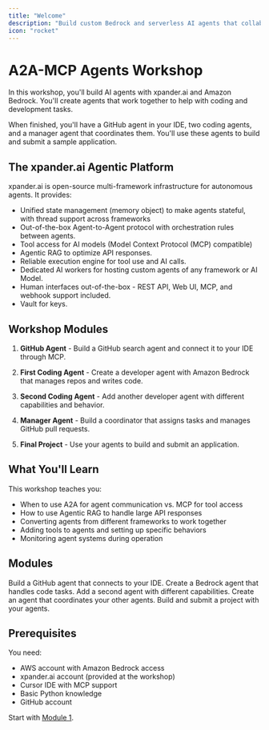 ```yaml
---
title: "Welcome"
description: "Build custom Bedrock and serverless AI agents that collaborate to streamline development tasks and assist with coding"
icon: "rocket"
---
```


# A2A-MCP Agents Workshop

In this workshop, you'll build AI agents with xpander.ai and Amazon Bedrock. You'll create agents that work together to help with coding and development tasks.

When finished, you'll have a GitHub agent in your IDE, two coding agents, and a manager agent that coordinates them. You'll use these agents to build and submit a sample application.

## The xpander.ai Agentic Platform

xpander.ai is open-source multi-framework infrastructure for autonomous agents. It provides:
- Unified state management (memory object) to make agents stateful, with thread support across frameworks
- Out-of-the-box Agent-to-Agent protocol with orchestration rules between agents.
- Tool access for AI models (Model Context Protocol (MCP) compatible)
- Agentic RAG to optimize API responses.
- Reliable execution engine for tool use and AI calls.
- Dedicated AI workers for hosting custom agents of any framework or AI Model.
- Human interfaces out-of-the-box - REST API, Web UI, MCP, and webhook support included.
- Vault for keys.

## Workshop Modules

1. **GitHub Agent** - Build a GitHub search agent and connect it to your IDE through MCP.

2. **First Coding Agent** - Create a developer agent with Amazon Bedrock that manages repos and writes code.

3. **Second Coding Agent** - Add another developer agent with different capabilities and behavior.

4. **Manager Agent** - Build a coordinator that assigns tasks and manages GitHub pull requests.

5. **Final Project** - Use your agents to build and submit an application.

## What You'll Learn

This workshop teaches you:
- When to use A2A for agent communication vs. MCP for tool access
- How to use Agentic RAG to handle large API responses
- Converting agents from different frameworks to work together
- Adding tools to agents and setting up specific behaviors
- Monitoring agent systems during operation

## Modules

<CardGroup cols={2}>
  <Card title="1. Supercharge Your IDE with MCP" icon="bolt" href="/workshops/a2a-mcp-bedrock-workshop/01-supercharge-your-ide-with-mcp" color="#4A2C99">Build a GitHub agent that connects to your IDE.</Card>
  <Card title="2. Build Your First Coding Agent" icon="code" href="/workshops/a2a-mcp-bedrock-workshop/02-first-coding-agent" color="#4A2C99">Create a Bedrock agent that handles code tasks.</Card>
  <Card title="3. Expand Your Agent Fleet" icon="users" href="/workshops/a2a-mcp-bedrock-workshop/03-expand-agent-fleet" color="#753CFF">Add a second agent with different capabilities.</Card>
  <Card title="4. Build a Manager Agent" icon="sitemap" href="/workshops/a2a-mcp-bedrock-workshop/04-serverless-manager-agent" color="#9B70FF">Create an agent that coordinates your other agents.</Card>
  <Card title="5. Build & Submit Your Application" icon="rocket" href="/workshops/a2a-mcp-bedrock-workshop/05-submit-application" color="#4A2C99">Build and submit a project with your agents.</Card>
</CardGroup>

## Prerequisites

You need:
- AWS account with Amazon Bedrock access
- xpander.ai account (provided at the workshop)
- Cursor IDE with MCP support
- Basic Python knowledge
- GitHub account

Start with [Module 1](/workshops/a2a-mcp-bedrock-workshop/01-supercharge-your-ide-with-mcp). 